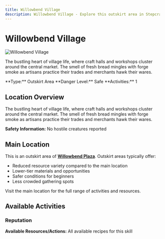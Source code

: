 ```yaml
---
title: Willowbend Village
description: Willowbend Village - Explore this outskirt area in Stepcraft
---
```


# Willowbend Village

<div className="flex items-start gap-6 mb-8">
  <div className="flex-shrink-0">
    <img src="/assets/locations/willowbend_plaza.png" alt="Willowbend Village" className="w-32 h-32 border rounded-lg object-cover" />
  </div>
  <div className="flex-1">
    <div className="space-y-3">
      <p className="text-lg text-muted-foreground">The bustling heart of village life, where craft halls and workshops cluster around the central market. The smell of fresh bread mingles with forge smoke as artisans practice their trades and merchants hawk their wares.</p>
      <div className="flex flex-wrap gap-4 text-sm">
        <span className="px-3 py-1 bg-blue-100 dark:bg-blue-900 rounded-md">
          **Type:** Outskirt Area
        </span>
        <span className="px-3 py-1 bg-green-100 dark:bg-green-900 rounded-md">
          **Danger Level:** Safe
        </span>
        <span className="px-3 py-1 bg-purple-100 dark:bg-purple-900 rounded-md">
          **Activities:** 1
        </span>
      </div>
    </div>
  </div>
</div>

## Location Overview

The bustling heart of village life, where craft halls and workshops cluster around the central market. The smell of fresh bread mingles with forge smoke as artisans practice their trades and merchants hawk their wares.

**Safety Information:** No hostile creatures reported


## Main Location

This is an outskirt area of **[Willowbend Plaza](/docs/map/individual/willowbend_plaza)**. Outskirt areas typically offer:
- Reduced resource variety compared to the main location
- Lower-tier materials and opportunities
- Safer conditions for beginners
- Less crowded gathering spots

Visit the main location for the full range of activities and resources.


## Available Activities


### Reputation

**Available Resources/Actions:** All available recipes for this skill

